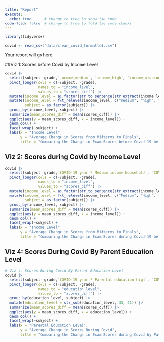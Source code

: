 ```yaml
---
title: "Report"
execute: 
  echo: true      # change to true to show the code
code-fold: false  # change to true to fold the code chunks
---
```


```r
library(tidyverse) 

covid <- read_csv("data/clean_covid_formatted.csv")
```


Your report will go here.

##Viz 1: Scores before Covid by Income Level


```r
covid |>
  select(subject, grade,`income_medium`, `income_high`, `income_missing`) |>
  pivot_longer(cols = c(-subject, -grade),
               names_to = "income_level",
               values_to = "scores_diff") |>
  mutate(income_level = as.factor(str_to_sentence(str_extract(income_level, "medium|high|missing")))) |>
  mutate(income_level = fct_relevel(income_level, c("medium", "high", "missing")),
         subject = as.factor(subject)) |>
  group_by(income_level, subject) |>
  summarize(mean_scores_diff = mean(scores_diff)) |>
  ggplot(aes(y = mean_scores_diff, x = income_level)) +
  geom_col() +
  facet_wrap(~subject) +
  labs(x = "Income Level",
       y = "Average Change in Scores from Midterms to Finals",
       title = "Comparing the Change in Exam Scores before Covid-19 between Income Levels")
```

## Viz 2: Scores during Covid by Income Level

```r
covid |>
  select(subject, grade,`COVID-19 year * Medium income household`, `COVID-19 year * High income household`, `COVID-19 year * Household income missing`) |>
  pivot_longer(cols = c(-subject, -grade),
               names_to = "income_level",
               values_to = "scores_diff") |>
  mutate(income_level = as.factor(str_to_sentence(str_extract(income_level, "Medium|High|missing")))) |>
  mutate(income_level = fct_relevel(income_level, c("Medium", "High", "Missing")),
         subject = as.factor(subject)) |>
  group_by(income_level, subject) |>
  summarize(mean_scores_diff = mean(scores_diff)) |>
  ggplot(aes(y = mean_scores_diff, x = income_level)) +
  geom_col() +
  facet_wrap(~subject) +
  labs(x = "Income Level",
       y = "Average Change in Scores from Midterms to Finals",
       title = "Comparing the Change in Exam Scores during Covid-19 between Income Levels")
```

## Viz 4: Scores During Covid By Parent Education Level

```r
# Viz 4: Scores During Covid By Parent Education Level
covid |>
  select(subject, grade,`COVID-19 year * Parental education high`, `COVID-19 year * Parental education medium`) |>
  pivot_longer(cols = c(-subject, -grade),
               names_to = "education_level",
               values_to = "scores_diff") |>
  group_by(education_level, subject) |>
  mutate(education_level = str_sub(education_level, 35, 41)) |>
  summarize(mean_scores_diff = mean(scores_diff)) |>
  ggplot(aes(y = mean_scores_diff, x = education_level)) +
  geom_col() +
  facet_wrap(~subject) +
  labs(x = "Parental Education Level",
       y = "Average Change in Scores During Covid",
       title = "Comparing the Change in Exam Scores during Covid by Parental Education Level")
```
